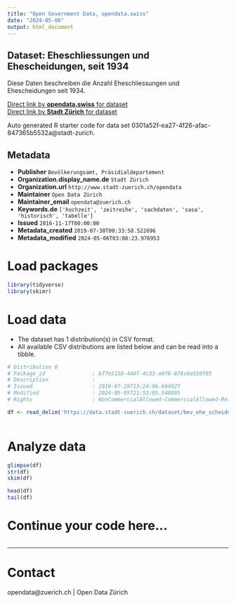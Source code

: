 ```yaml
---
title: "Open Government Data, opendata.swiss"
date: "2024-05-06"
output: html_document
---
```


## Dataset: Eheschliessungen und Ehescheidungen, seit 1934

Diese Daten beschreiben die Anzahl Eheschliessungen und Ehescheidungen seit 1934.

[Direct link by **opendata.swiss** for dataset](https://opendata.swiss/de/dataset/eheschliessungen-und-ehescheidungen-seit-19341)<br>
[Direct link by **Stadt Zürich** for dataset](https://data.stadt-zuerich.ch/dataset/bev_ehe_scheidung_seit1934_od3300)

Auto generated R starter code for data set 0301a52f-ea27-4f26-afac-847365b5532a@stadt-zurich.

## Metadata

- **Publisher** `Bevölkerungsamt, Präsidialdepartement`
- **Organization.display_name.de** `Stadt Zürich`
- **Organization.url** `http://www.stadt-zuerich.ch/opendata`
- **Maintainer** `Open Data Zürich`
- **Maintainer_email** `opendata@zuerich.ch`
- **Keywords.de** `['hochzeit', 'zeitreihe', 'sachdaten', 'sasa', 'historisch', 'tabelle']`
- **Issued** `2016-11-17T00:00:00`
- **Metadata_created** `2019-07-30T00:33:58.522696`
- **Metadata_modified** `2024-05-06T03:08:23.976953`


# Load packages

```r

library(tidyverse)
library(skimr)

```

# Load data

-   The dataset has 1 distribution(s) in CSV format.
-   All available CSV distributions are listed below and can be read into a tibble.

```r

# Distribution 0
# Package_id               : b77e5158-4d4f-4c33-a0f8-876c6e550f05
# Description              : 
# Issued                   : 2019-07-29T13:24:06.664927
# Modified                 : 2024-05-05T21:53:05.540095
# Rights                   : NonCommercialAllowed-CommercialAllowed-ReferenceNotRequired

df <- read_delim('https://data.stadt-zuerich.ch/dataset/bev_ehe_scheidung_seit1934_od3300/download/BEV330OD3300.csv')



```

# Analyze data

```r

glimpse(df)
str(df)
skim(df)

head(df)
tail(df)

```

# Continue your code here...

```r

```

------------------------------------------------------------------------

# Contact

opendata@zuerich.ch | Open Data Zürich
